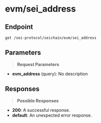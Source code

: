# evm/sei_address

## Endpoint
```http
get /sei-protocol/seichain/evm/sei_address
```

## Parameters
> **Request Parameters**

- **evm_address** (query): No description

## Responses
> **Possible Responses**

- **200**: A successful response.
- **default**: An unexpected error response.

